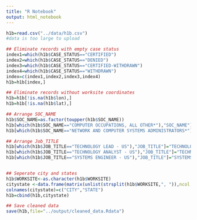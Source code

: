 ```yaml
---
title: "R Notebook"
output: html_notebook
---
```




```r
h1b=read.csv("../data/h1b.csv")
#data is too large to upload  

## Eliminate records with empty case status
index1=which(h1b$CASE_STATUS=="CERTIFIED")
index2=which(h1b$CASE_STATUS=="DENIED")
index3=which(h1b$CASE_STATUS=="CERTIFIED-WITHDRAWN")
index4=which(h1b$CASE_STATUS=="WITHDRAWN")
index=c(index1,index2,index3,index4)
h1b=h1b[index,]

## Eliminate records without worksite coordinates
h1b=h1b[!is.na(h1b$lon),]
h1b=h1b[!is.na(h1b$lat),]

## Arrange SOC_NAME 
h1b$SOC_NAME=as.factor(toupper(h1b$SOC_NAME))
h1b[which(h1b$SOC_NAME=="COMPUTER OCCUPATIONS, ALL OTHER*"),"SOC_NAME"]="COMPUTER OCCUPATIONS, ALL OTHER"
h1b[which(h1b$SOC_NAME=="NETWORK AND COMPUTER SYSTEMS ADMINISTRATORS*"),"SOC_NAME"]="NETWORK AND COMPUTER SYSTEMS ADMINISTRATORS"

## Arrange Job_TITLE
h1b[which(h1b$JOB_TITLE=="TECHNOLOGY LEAD - US"),"JOB_TITLE"]="TECHNOLOGY LEAD"
h1b[which(h1b$JOB_TITLE=="TECHNOLOGY ANALYST - US"),"JOB_TITLE"]="TECHNOLOGY ANALYST"
h1b[which(h1b$JOB_TITLE=="SYSTEMS ENGINEER - US"),"JOB_TITLE"]="SYSTEMS ENGINEER"


## Seperate city and states
h1b$WORKSITE<-as.character(h1b$WORKSITE)
citystate <-data.frame(matrix(unlist(strsplit(h1b$WORKSITE,", ")),ncol = 2,byrow = T))
colnames(citystate)=c("CITY","STATE")
h1b=cbind(h1b,citystate)

## Save cleaned data
save(h1b,file="../output/cleaned_data.Rdata")

```

